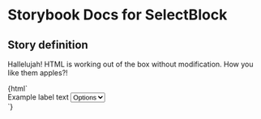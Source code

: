 

# Storybook Docs for SelectBlock

<Meta title="govtnz-import/SelectBlock" />

## Story definition

Hallelujah! HTML is working out of the box without modification.
How you like them apples?!

<Preview>
  <Story name="SelectBlock" height="100px">
    {html`
      <div>
        <label class="g-selectBlock-label"> Example label text </label>
        <select class="g-selectBlock-select" name="example">
          <option>Options</option>
        </select>
      </div>
    `}
  </Story>
</Preview>
